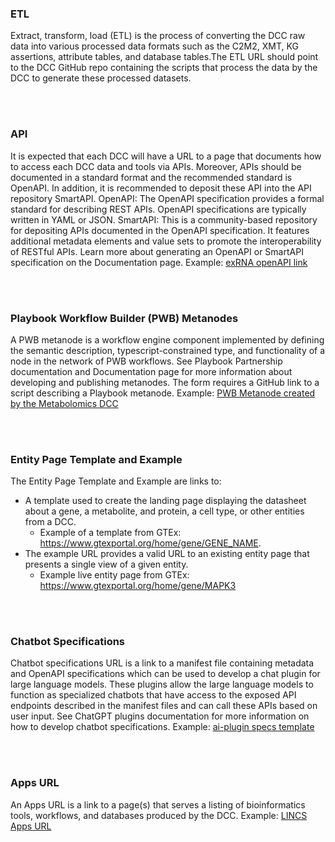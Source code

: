### ETL

Extract, transform, load (ETL) is the process of converting the DCC raw data into various processed data formats such as the C2M2, XMT, KG assertions, attribute tables, and database tables.The ETL URL should point to the DCC GitHub repo containing the scripts that process the data by the DCC to generate these processed datasets.

<br></br>

### API

It is expected that each DCC will have a URL to a page that documents how to access each DCC data and tools via APIs. Moreover, APIs should be documented in a standard format and the recommended standard is OpenAPI. In addition, it is recommended to deposit these API into the API repository SmartAPI.
OpenAPI: The OpenAPI specification provides a formal standard for describing REST APIs. OpenAPI specifications are typically written in YAML or JSON.
SmartAPI: This is a community-based repository for depositing APIs documented in the OpenAPI specification. It features additional metadata elements and value sets to promote the interoperability of RESTful APIs.
Learn more about generating an OpenAPI or SmartAPI specification on the Documentation page.
Example: [exRNA openAPI link](https://brl-bcm.stoplight.io/docs/exrna-atlas-json-api/ZG9jOjQ1Mg-overview)

<br></br>

### Playbook Workflow Builder (PWB) Metanodes

A PWB metanode is a workflow engine component implemented by defining the semantic description, typescript-constrained type, and functionality of a node in the network of PWB workflows. See Playbook Partnership documentation and Documentation page for more information about developing and publishing metanodes. The form requires a GitHub link to a script describing a Playbook metanode.
Example: [PWB Metanode created by the Metabolomics DCC](https://github.com/nih-cfde/playbook-partnership/blob/eece1eb07365d6255b44708b64606aa42eef5563/components/MW/metabolite_summary/index.tsx)

<br></br>

### Entity Page Template and Example

The Entity Page Template and Example are links to:

- A template used to create the landing page displaying the datasheet about a gene, a metabolite, and protein, a cell type, or other entities from a DCC. 
    - Example of a template from GTEx: https://www.gtexportal.org/home/gene/GENE_NAME.
- The example URL provides a valid URL to an existing entity page that presents a single view of a given entity.
    - Example live entity page from GTEx: https://www.gtexportal.org/home/gene/MAPK3

<br></br>

### Chatbot Specifications

Chatbot specifications URL is a link to a manifest file containing metadata and OpenAPI specifications which can be used to develop a chat plugin for large language models. These plugins allow the large language models to function as specialized chatbots that have access to the exposed API endpoints described in the manifest files and can call these APIs based on user input. See ChatGPT plugins documentation for more information on how to develop chatbot specifications.
Example: [ai-plugin specs template](https://github.com/openai/plugins-quickstart/blob/3096542ef96b77f93d6b13a0ea105641c3763284/.well-known/ai-plugin.json)

<br></br>

### Apps URL

An Apps URL is a link to a page(s) that serves a listing of bioinformatics tools, workflows, and databases produced by the DCC.
Example: [LINCS Apps URL](https://lincsproject.org/LINCS/tools)